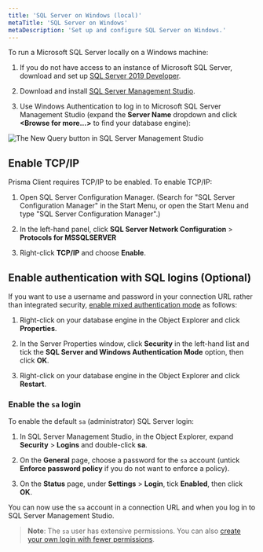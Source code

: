 ```yaml
---
title: 'SQL Server on Windows (local)'
metaTitle: 'SQL Server on Windows'
metaDescription: 'Set up and configure SQL Server on Windows.'
---
```


<TopBlock>

To run a Microsoft SQL Server locally on a Windows machine:

1. If you do not have access to an instance of Microsoft SQL Server, download and set up [SQL Server 2019 Developer](https://www.microsoft.com/en-us/sql-server/sql-server-downloads).

1. Download and install [SQL Server Management Studio](https://docs.microsoft.com/en-us/sql/ssms/download-sql-server-management-studio-ssms?view=sql-server-ver15).

1. Use Windows Authentication to log in to Microsoft SQL Server Management Studio (expand the **Server Name** dropdown and click **&lt;Browse for more...&gt;** to find your database engine):

![The New Query button in SQL Server Management Studio](@site/static/images/connect-sql-server.png)

</TopBlock>

## Enable TCP/IP

Prisma Client requires TCP/IP to be enabled. To enable TCP/IP:

1. Open SQL Server Configuration Manager. (Search for "SQL Server Configuration Manager" in the Start Menu, or open the Start Menu and type "SQL Server Configuration Manager".)

1. In the left-hand panel, click **SQL Server Network Configuration** > **Protocols for MSSQLSERVER**

1. Right-click **TCP/IP** and choose **Enable**.

## Enable authentication with SQL logins (Optional)

If you want to use a username and password in your connection URL rather than integrated security, [enable mixed authentication mode](https://docs.microsoft.com/en-us/sql/database-engine/configure-windows/change-server-authentication-mode?view=sql-server-ver15) as follows:

1. Right-click on your database engine in the Object Explorer and click **Properties**.

1. In the Server Properties window, click **Security** in the left-hand list and tick the **SQL Server and Windows Authentication Mode** option, then click **OK**.

1. Right-click on your database engine in the Object Explorer and click **Restart**.

### Enable the `sa` login

To enable the default `sa` (administrator) SQL Server login:

1. In SQL Server Management Studio, in the Object Explorer, expand **Security** > **Logins** and double-click **sa**.

1. On the **General** page, choose a password for the `sa` account (untick **Enforce password policy** if you do not want to enforce a policy).

1. On the **Status** page, under **Settings** > **Login**, tick **Enabled**, then click **OK**.

You can now use the `sa` account in a connection URL and when you log in to SQL Server Management Studio.

> **Note**: The `sa` user has extensive permissions. You can also [create your own login with fewer permissions](https://docs.microsoft.com/en-us/sql/relational-databases/security/authentication-access/create-a-login?view=sql-server-ver15).
